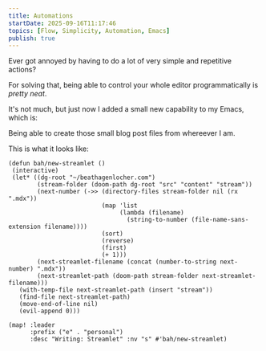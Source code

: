 ```yaml
---
title: Automations
startDate: 2025-09-16T11:17:46
topics: [Flow, Simplicity, Automation, Emacs]
publish: true
---
```


Ever got annoyed by having to do a lot of very simple and repetitive actions?

For solving that, being able to control your whole editor programmatically is _pretty neat_.

It's not much, but just now I added a small new capability to my Emacs, which is:

Being able to create those small blog post files from whereever I am.

This is what it looks like:

```elisp
(defun bah/new-streamlet ()
 (interactive)
 (let* ((dg-root "~/beathagenlocher.com")
        (stream-folder (doom-path dg-root "src" "content" "stream"))
        (next-number (->> (directory-files stream-folder nil (rx ".mdx"))
                          (map 'list
                               (lambda (filename)
                                 (string-to-number (file-name-sans-extension filename))))
                          (sort)
                          (reverse)
                          (first)
                          (+ 1)))
        (next-streamlet-filename (concat (number-to-string next-number) ".mdx"))
        (next-streamlet-path (doom-path stream-folder next-streamlet-filename)))
   (with-temp-file next-streamlet-path (insert "stream"))
   (find-file next-streamlet-path)
   (move-end-of-line nil)
   (evil-append 0)))

(map! :leader
      :prefix ("e" . "personal")
      :desc "Writing: Streamlet" :nv "s" #'bah/new-streamlet)
```
